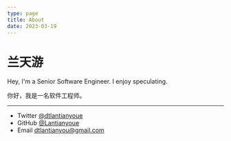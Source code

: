 ```yaml
---
type: page
title: About
date: 2023-03-19
---
```


# 兰天游

Hey, I'm a Senior Software Engineer. I enjoy speculating.

你好，我是一名软件工程师。

---

- Twitter [@dtlantianyoue](https://twitter.com/dtlantianyoue)
- GitHub [@Lantianyoue](https://github.com/Lantianyoue)
- Email dtlantianyou@gmail.com

